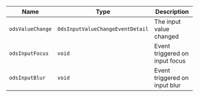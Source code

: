 | Name             | Type                             | Description                    |
| ---------------- | -------------------------------- | ------------------------------ |
| `odsValueChange` | `OdsInputValueChangeEventDetail` | The input value changed        |
| `odsInputFocus`  | `void`                           | Event triggered on input focus |
| `odsInputBlur`   | `void`                           | Event triggered on input blur  |

